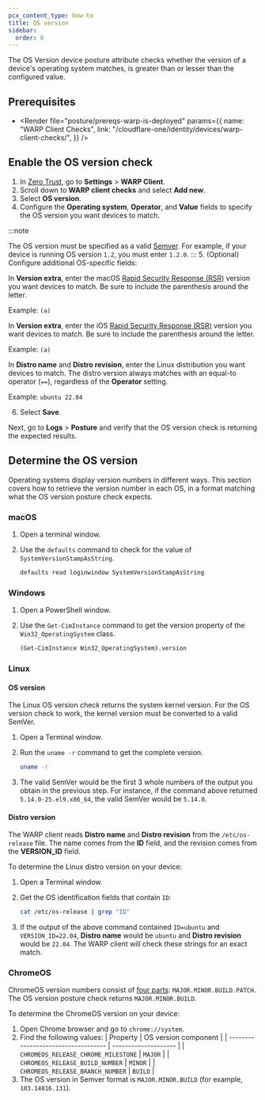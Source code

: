 ```yaml
---
pcx_content_type: how-to
title: OS version
sidebar:
  order: 8
---
```



The OS Version device posture attribute checks whether the version of a device's operating system matches, is greater than or lesser than the configured value.

## Prerequisites

- <Render
  	file="posture/prereqs-warp-is-deployed"
  	params={{
  		name: "WARP Client Checks",
  		link: "/cloudflare-one/identity/devices/warp-client-checks/",
  	}}
  />

## Enable the OS version check

1. In [Zero Trust](https://one.dash.cloudflare.com), go to **Settings** > **WARP Client**.
2. Scroll down to **WARP client checks** and select **Add new**.
3. Select **OS version**.
4. Configure the **Operating system**, **Operator**, and **Value** fields to specify the OS version you want devices to match.

:::note

The OS version must be specified as a valid [Semver](https://semver.org/). For example, if your device is running OS version `1.2`, you must enter `1.2.0`.
:::
5\. (Optional) Configure additional OS-specific fields:

<Tabs> <TabItem label="macOS">

In **Version extra**, enter the macOS [Rapid Security Response (RSR)](https://support.apple.com/guide/deployment/rapid-security-responses-dep93ff7ea78/web) version you want devices to match. Be sure to include the parenthesis around the letter.

Example: `(a)`

</TabItem> <TabItem label="ios">

In **Version extra**, enter the iOS [Rapid Security Response (RSR)](https://support.apple.com/guide/deployment/rapid-security-responses-dep93ff7ea78/web) version you want devices to match. Be sure to include the parenthesis around the letter.

Example: `(a)`

</TabItem>

<TabItem label="Linux">

In **Distro name** and **Distro revision**, enter the Linux distribution you want devices to match. The distro version always matches with an equal-to operator (`==`), regardless of the **Operator** setting.

Example: `ubuntu 22.04`

</TabItem> </Tabs>

6. Select **Save**.

Next, go to **Logs** > **Posture** and verify that the OS version check is returning the expected results.

## Determine the OS version

Operating systems display version numbers in different ways. This section covers how to retrieve the version number in each OS, in a format matching what the OS version posture check expects.

### macOS

1. Open a terminal window.
2. Use the `defaults` command to check for the value of `SystemVersionStampAsString`.

   ```sh
   defaults read loginwindow SystemVersionStampAsString
   ```

### Windows

1. Open a PowerShell window.
2. Use the `Get-CimInstance` command to get the version property of the `Win32_OperatingSystem` class.

   ```bash
   (Get-CimInstance Win32_OperatingSystem).version
   ```

### Linux

#### OS version

The Linux OS version check returns the system kernel version. For the OS version check to work, the kernel version must be converted to a valid SemVer.

1. Open a Terminal window.

2. Run the `uname -r` command to get the complete version.

   ```sh
   uname -r
   ```

3. The valid SemVer would be the first 3 whole numbers of the output you obtain in the previous step. For instance, if the command above returned `5.14.0-25.el9.x86_64`, the valid SemVer would be `5.14.0`.

#### Distro version

The WARP client reads **Distro name** and **Distro revision** from the `/etc/os-release` file. The name comes from the **ID** field, and the revision comes from the **VERSION_ID** field.

To determine the Linux distro version on your device:

1. Open a Terminal window.

2. Get the OS identification fields that contain `ID`:

   ```sh
   cat /etc/os-release | grep "ID"
   ```

3. If the output of the above command contained `ID=ubuntu` and `VERSION_ID=22.04`, **Distro name** would be `ubuntu` and **Distro revision** would be `22.04`. The WARP client will check these strings for an exact match.

### ChromeOS

ChromeOS version numbers consist of [four parts](https://www.chromium.org/developers/version-numbers/): `MAJOR.MINOR.BUILD.PATCH`. The OS version posture check returns `MAJOR.MINOR.BUILD`.

To determine the ChromeOS version on your device:

1. Open Chrome browser and go to `chrome://system`.
2. Find the following values:
   | Property | OS version component |
   | ----------------------------------- | -------------------- |
   | `CHROMEOS_RELEASE_CHROME_MILESTONE` | `MAJOR` |
   | `CHROMEOS_RELEASE_BUILD_NUMBER` | `MINOR` |
   | `CHROMEOS_RELEASE_BRANCH_NUMBER` | `BUILD` |
3. The OS version in Semver format is `MAJOR.MINOR.BUILD` (for example, `103.14816.131`).

